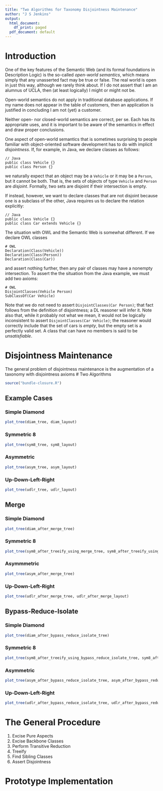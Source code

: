 ```yaml
---
title: "Two Algorithms for Taxonomy Disjointness Maintenance"
author: "J S Jenkins"
output:
  html_document:
    df_print: paged
  pdf_document: default
---
```

# Introduction

One of the key features of the Semantic Web (and its formal foundations in Description Logic) is the so-called _open-world semantics_, which means simply that any unasserted fact may be true or false. The real world is open in just this way, although we rarely think about. If I do not assert that I am an alumnus of UCLA, then (at least logically) I might or might not be.

Open-world semantics do not apply in traditional database applications. If my name does not appear in the table of customers, then an application is justified in concluding I am not (yet) a customer.

Neither open- nor closed-world semantics are correct, per se. Each has its appropriate uses, and it is important to be aware of the semantics in effect and draw proper conclusions.

One aspect of open-world semantics that is sometimes surprising to people familiar with object-oriented software development has to do with implicit _disjointness_. If, for example, in Java, we declare classes as follows:

```
// Java
public class Vehicle {}
public class Person {}
```

we naturally expect that an object may be a `Vehicle` or it may be a `Person`, but it cannot be both. That is, the sets of objects of type `Vehicle` and `Person` are _disjoint_. Formally, two sets are disjoint if their intersection is empty.

If instead, however, we want to declare classes that are not disjoint because one is a subclass of the other, Java requires us to declare the relation explicitly:

```
// Java
public class Vehicle {}
public class Car extends Vehicle {}
```

The situation with OWL and the Semantic Web is somewhat different. If we declare OWL classes

```
# OWL
Declaration(Class(Vehicle))
Declaration(Class(Person))
Declaration(Class(Car))
```

and assert nothing further, then any pair of classes may have a nonempty intersection. To assert the the situation from the Java example, we must add two axioms:

```
# OWL
DisjointClasses(Vehicle Person)
SubClassOf(Car Vehicle)
```

Note that we do not need to assert `DisjointClasses(Car Person)`; that fact follows from the definition of disjointness; a DL reasoner will infer it. Note also that, while it probably not what we mean, it would not be logically inconsistent to assert `DisjointClasses(Car Vehicle)`; the reasoner would correctly include that the set of cars is _empty_, but the empty set is a perfectly valid set. A class that can have no members is said to be _unsatisfiable_.

# Disjointness Maintenance

The general problem of disjointness maintenance is the augmentation of a taxonomy with disjointness axioms 
# Two Algorithms

```r
source("bundle-closure.R")
```

## Example Cases

### Simple Diamond

```r
plot_tree(diam_tree, diam_layout)
```


### Symmetric 8

```r
plot_tree(sym8_tree, sym8_layout)
```

### Asymmetric

```r
plot_tree(asym_tree, asym_layout)
```

### Up-Down-Left-Right

```r
plot_tree(udlr_tree, udlr_layout)
```

## Merge

### Simple Diamond

```r
plot_tree(diam_after_merge_tree)
```

### Symmetric 8

```r
plot_tree(sym8_after_treeify_using_merge_tree, sym8_after_treeify_using_merge_layout)
```

### Asymmmetric

```r
plot_tree(asym_after_merge_tree)
```

### Up-Down-Left-Right

```r
plot_tree(udlr_after_merge_tree, udlr_after_merge_layout)
```

## Bypass-Reduce-Isolate

### Simple Diamond

```r
plot_tree(diam_after_bypass_reduce_isolate_tree)
```

### Symmetric 8
 
```r
plot_tree(sym8_after_treeify_using_bypass_reduce_isolate_tree, sym8_after_treeify_using_bypass_reduce_isolate_layout)
```

### Asymmetric

```r
plot_tree(asym_after_bypass_reduce_isolate_tree, asym_after_bypass_reduce_isolate_layout)
```

### Up-Down-Left-Right

```r
plot_tree(udlr_after_bypass_reduce_isolate_tree, udlr_after_bypass_reduce_isolate_layout)
```

# The General Procedure

1. Excise Pure Aspects
1. Excise Backbone Classes
1. Perform Transitive Reduction
1. Treeify
1. Find Sibling Classes
1. Assert Disjointness

# Prototype Implementation
